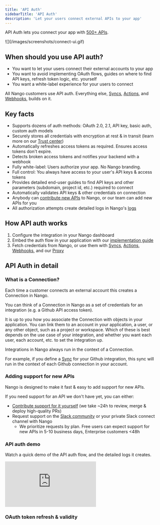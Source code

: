 ```yaml
---
title: 'API Auth'
sidebarTitle: 'API Auth'
description: 'Let your users connect external APIs to your app'
---
```


API Auth lets you connect your app with [500+ APIs](/integrations/all).

<Frame caption="Connection flow with Nango's pre-built Connect UI">
  ![](/images/screenshots/connect-ui.gif)
</Frame>

## When should you use API auth?

- You want to let your users connect their external accounts to your app
- You want to avoid implementing OAuth flows, guides on where to find API keys, refresh token logic, etc. yourself
- You want a white-label experience for your users to connect

All Nango customers use API auth. Everything else, [Syncs](/guides/use-cases/syncs), [Actions](/guides/use-cases/actions), and [Webhooks](/guides/use-cases/webhooks), builds on it.


## Key facts

- Supports dozens of auth methods: OAuth 2.0, 2.1, API key, basic auth, custom auth models
- Securely stores all credentials with encryption at rest & in transit (learn more on our [Trust center](https://trust.nango.dev))
- Automatically refreshes access tokens as required. Ensures access tokens don't expire.
- Detects broken access tokens and notifies your backend with a webhook
- Fully white-label: Users authorize your app. No Nango branding.
- Full control: You always have access to your user's API keys & access tokens
- Provides detailed end-user guides to find API keys and other parameters (subdomain, project id, etc.) required to connect
- Automatically validates API keys & other credentials on connection
- Anybody can [contribute new APIs](/implementation-guides/platform/contribute-new-api) to Nango, or our team can add new APIs for you
- All authorization attempts create detailed logs in Nango's [logs](/guides/platform/logs)

## How API auth works

1. Configure the integration in your Nango dashboard
2. Embed the auth flow in your application with our [implementation guide](/implementation-guides/api-auth/implement-api-auth)
3. Fetch credentials from Nango, or use them with [Syncs](/guides/use-cases/syncs), [Actions](/guides/use-cases/actions), [Webhooks](/guides/use-cases/webhooks), and our [Proxy](/guides/use-cases/proxy)

## API Auth in detail

### What is a Connection?

Each time a customer connects an external account this creates a Connection in Nango.

You can think of a Connection in Nango as a set of credentials for an integration (e.g. a Github API access token).

It is up to you how you associate the Connection with objects in your application. You can link them to an account in your application, a user, or any other object, such as a project or workspace. Which of these is best depends on the use case of your integration, and whether you want each user, each account, etc. to set the integration up.

Integrations in Nango always run in the context of a Connection.

For example, if you define a [Sync](/guides/use-cases/syncs) for your Github integration, this sync will run in the context of each Github connection in your account.

### Adding support for new APIs

Nango is designed to make it fast & easy to add support for new APIs.

If you need support for an API we don't have yet, you can either:
- [Contribute support for it yourself](/implementation-guides/platform/contribute-new-api) (we take ~24h to review, merge & deploy high-quality PRs)
- Request support on the [Slack community](https://nango.dev/slack) or your private Slack connect channel with Nango
  - We prioritize requests by plan. Free users can expect support for new APIs in 5-10 business days, Enterprise customers \<48h

### API auth demo

Watch a quick demo of the API auth flow, and the detailed logs it creates.

<div style={{ position: 'relative', overflow: 'hidden', paddingTop: '56.25%' }}>
    <iframe
        src="https://www.loom.com/embed/ba30523220f94bf3a8def8bf5f2b92c2"
        frameBorder="0"
        allowFullScreen
        style={{ position: 'absolute', top: 0, left: 0, width: '100%', height: '100%' }}
        title="Loom video"
    ></iframe>
</div>

### OAuth token refresh & validity

